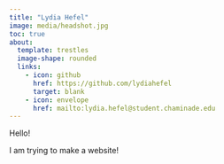 ```yaml
---
title: "Lydia Hefel"
image: media/headshot.jpg
toc: true
about:
  template: trestles
  image-shape: rounded
  links:
    - icon: github
      href: https://github.com/lydiahefel
      target: blank
    - icon: envelope
      href: mailto:lydia.hefel@student.chaminade.edu
---
```


Hello!

I am trying to make a website!
